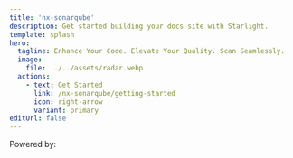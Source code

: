```yaml
---
title: 'nx-sonarqube'
description: Get started building your docs site with Starlight.
template: splash
hero:
  tagline: Enhance Your Code. Elevate Your Quality. Scan Seamlessly.
  image:
    file: ../../assets/radar.webp
  actions:
    - text: Get Started
      link: /nx-sonarqube/getting-started
      icon: right-arrow
      variant: primary
editUrl: false
---
```



Powered by:

<CardGrid>
  <LinkCard title="Nx" href="https://nx.dev/"></LinkCard>
  <LinkCard
    title="Sonar"
    href="https://www.sonarsource.com/products/sonarqube/"
  ></LinkCard>
</CardGrid>
